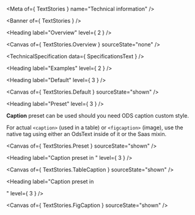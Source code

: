
<Meta of={ TextStories } name="Technical information" />

<Banner of={ TextStories } />

<Heading label="Overview" level={ 2 } />

<Canvas of={ TextStories.Overview } sourceState="none" />

<TechnicalSpecification data={ SpecificationsText } />

<Heading label="Examples" level={ 2 } />

<Heading label="Default" level={ 3 } />

<Canvas of={ TextStories.Default } sourceState="shown" />

<Heading label="Preset" level={ 3 } />

**Caption** preset can be used should you need ODS caption custom style.

For actual `<caption>` (used in a table) or `<figcaption>` (image), use the native tag using either an OdsText inside of it or the Saas mixin.

<Canvas of={ TextStories.Preset } sourceState="shown" />

<Heading label="Caption preset in <table>" level={ 3 } />

<Canvas of={ TextStories.TableCaption } sourceState="shown" />

<Heading label="Caption preset in <figcaption>" level={ 3 } />

<Canvas of={ TextStories.FigCaption } sourceState="shown" />
